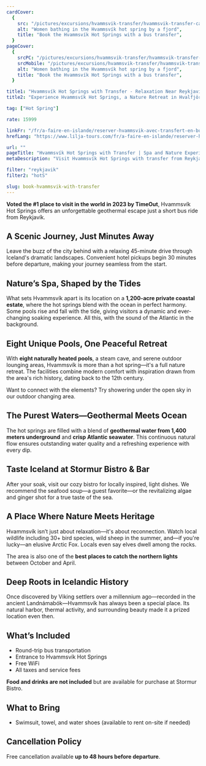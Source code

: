 ```yaml
---
cardCover:
  {
    src: "/pictures/excursions/hvammsvik-transfer/hvammsvik-transfer-card.webp",
    alt: "Women bathing in the Hvammsvík hot spring by a fjord",
    title: "Book the Hvammsvík Hot Springs with a bus transfer",
  }
pageCover:
  {
    srcPC: "/pictures/excursions/hvammsvik-transfer/hvammsvik-transfer-header-pc.webp",
    srcMobile: "/pictures/excursions/hvammsvik-transfer/hvammsvik-transfer-header-mobile.webp",
    alt: "Women bathing in the Hvammsvík hot spring by a fjord",
    title: "Book the Hvammsvík Hot Springs with a bus transfer",
  }

title1: "Hvammsvík Hot Springs with Transfer - Relaxation Near Reykjavík"
title2: "Experience Hvammsvík Hot Springs, a Nature Retreat in Hvalfjörður"

tag: ["Hot Spring"]

rate: 15999

linkFr: "/fr/a-faire-en-islande/reserver-hvammsvik-avec-transfert-en-bus/"
hrefLang: "https://www.lilja-tours.com/fr/a-faire-en-islande/reserver-hvammsvik-avec-transfert-en-bus/"

url: ""
pageTitle: "Hvammsvík Hot Springs with Transfer | Spa and Nature Experience"
metaDescription: "Visit Hvammsvík Hot Springs with transfer from Reykjavík. Enjoy geothermal pools, ocean views, and nature relaxation. Discover Iceland’s most scenic hot spring experience!"

filter: "reykjavik"
filter2: "hotS"

slug: book-hvammsvik-with-transfer
---
```


**Voted the #1 place to visit in the world in 2023 by TimeOut**, Hvammsvík Hot Springs offers an unforgettable geothermal escape just a short bus ride from Reykjavík.

## A Scenic Journey, Just Minutes Away

Leave the buzz of the city behind with a relaxing 45-minute drive through Iceland's dramatic landscapes. Convenient hotel pickups begin 30 minutes before departure, making your journey seamless from the start.

## Nature’s Spa, Shaped by the Tides

What sets Hvammsvík apart is its location on a **1,200-acre private coastal estate**, where the hot springs blend with the ocean in perfect harmony. Some pools rise and fall with the tide, giving visitors a dynamic and ever-changing soaking experience. All this, with the sound of the Atlantic in the background.

## Eight Unique Pools, One Peaceful Retreat

With **eight naturally heated pools**, a steam cave, and serene outdoor lounging areas, Hvammsvík is more than a hot spring—it's a full nature retreat. The facilities combine modern comfort with inspiration drawn from the area's rich history, dating back to the 12th century.

Want to connect with the elements? Try showering under the open sky in our outdoor changing area.

## The Purest Waters—Geothermal Meets Ocean

The hot springs are filled with a blend of **geothermal water from 1,400 meters underground** and **crisp Atlantic seawater**. This continuous natural flow ensures outstanding water quality and a refreshing experience with every dip.

## Taste Iceland at Stormur Bistro & Bar

After your soak, visit our cozy bistro for locally inspired, light dishes. We recommend the seafood soup—a guest favorite—or the revitalizing algae and ginger shot for a true taste of the sea.

## A Place Where Nature Meets Heritage

Hvammsvík isn’t just about relaxation—it's about reconnection. Watch local wildlife including 30+ bird species, wild sheep in the summer, and—if you're lucky—an elusive Arctic Fox. Locals even say elves dwell among the rocks.

The area is also one of the **best places to catch the northern lights** between October and April.

## Deep Roots in Icelandic History

Once discovered by Viking settlers over a millennium ago—recorded in the ancient Landnámabók—Hvammsvík has always been a special place. Its natural harbor, thermal activity, and surrounding beauty made it a prized location even then.

## What’s Included

- Round-trip bus transportation
- Entrance to Hvammsvík Hot Springs
- Free WiFi
- All taxes and service fees

**Food and drinks are not included** but are available for purchase at Stormur Bistro.

## What to Bring

- Swimsuit, towel, and water shoes (available to rent on-site if needed)

## Cancellation Policy

Free cancellation available **up to 48 hours before departure**.

<script type="text/javascript" src="https://widgets.bokun.io/assets/javascripts/apps/build/BokunWidgetsLoader.js?bookingChannelUUID=97236c68-b945-4a96-8587-660bdc4c45fd" async></script>

<div class="bokunWidget" data-src="https://widgets.bokun.io/online-sales/97236c68-b945-4a96-8587-660bdc4c45fd/experience-calendar/804330"></div>
